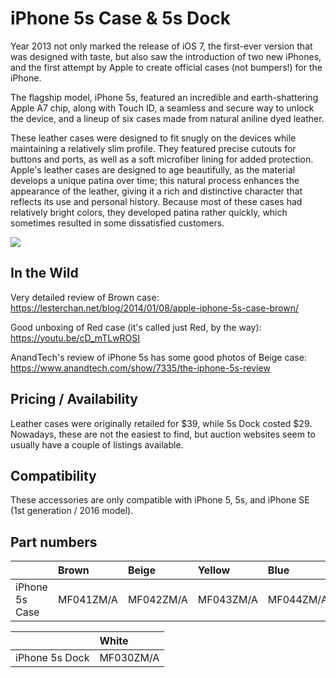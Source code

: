 
# iPhone 5s Case & 5s Dock

Year 2013 not only marked the release of iOS 7, the first-ever version that was designed with taste, but also saw the introduction of two new iPhones, and the first attempt by Apple to create official cases (not bumpers!) for the iPhone.

The flagship model, iPhone 5s, featured an incredible and earth-shattering Apple A7 chip, along with Touch ID, a seamless and secure way to unlock the device, and a lineup of six cases made from natural aniline dyed leather.

These leather cases were designed to fit snugly on the devices while maintaining a relatively slim profile. They featured precise cutouts for buttons and ports, as well as a soft microfiber lining for added protection. Apple's leather cases are designed to age beautifully, as the material develops a unique patina over time; this natural process enhances the appearance of the leather, giving it a rich and distinctive character that reflects its use and personal history. Because most of these cases had relatively bright colors, they developed patina rather quickly, which sometimes resulted in some dissatisfied customers.

<Image
  src="https://applecase.wiki/assets/2013_5s.webp"
  width={700}
  height={700}
/>

## In the Wild

Very detailed review of Brown case: https://lesterchan.net/blog/2014/01/08/apple-iphone-5s-case-brown/

Good unboxing of Red case (it's called just Red, by the way): https://youtu.be/cD_mTLwROSI

AnandTech's review of iPhone 5s has some good photos of Beige case: https://www.anandtech.com/show/7335/the-iphone-5s-review

## Pricing / Availability

Leather cases were originally retailed for $39, while 5s Dock costed $29. Nowadays, these are not the easiest to find, but auction websites seem to usually have a couple of listings available.

## Compatibility

These accessories are only compatible with iPhone 5, 5s, and iPhone SE (1st generation / 2016 model).

## Part numbers

|                | Brown     | Beige     | Yellow    | Blue      | Black     | Red       |
| :------------- | :-------- | :-------- | :-------- | :-------- | :-------- | :-------- |
| iPhone 5s Case | MF041ZM/A | MF042ZM/A | MF043ZM/A | MF044ZM/A | MF045ZM/A | MF046ZM/A |

|                | White     |
| :------------- | :-------- |
| iPhone 5s Dock | MF030ZM/A |
